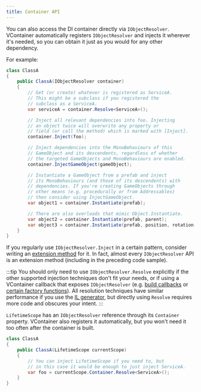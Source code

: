 ```yaml
---
title: Container API
---
```


You can also access the DI container directly via `IObjectResolver`. VContainer automatically registers `IObjectResolver` and injects it wherever it's needed, so you can obtain it just as you would for any other dependency.

For example:

```csharp
class ClassA
{
    public ClassA(IObjectResolver container)
    {
        // Get (or create) whatever is registered as ServiceA.
        // This might be a subclass if you registered the
        // subclass as a ServiceA.
        var serviceA = container.Resolve<ServiceA>();

        // Inject all relevant dependencies into foo. Injecting
        // an object twice will overwrite any property or
        // field (or call the method) which is marked with [Inject].
        container.Inject(foo);

        // Inject dependencies into the MonoBehaviours of this
        // GameObject and its descendents, regardless of whether
        // the targeted GameObjects and MonoBehaviours are enabled.
        container.InjectGameObject(gameObject);

        // Instantiate a GameObject from a prefab and inject
        // its MonoBehaviours (and those of its descendents) with
        // dependencies. If you're creating GameObjects through
        // other means (e.g. procedurally or from Addressables)
        // then consider using InjectGameObject.
        var object1 = container.Instantiate(prefab);

        // There are also overloads that mimic Object.Instantiate.
        var object2 = container.Instantiate(prefab, parent);
        var object3 = container.Instantiate(prefab, position, rotation, parent);
    }
}
```

If you regularly use `IObjectResolver.Inject` in a certain pattern, consider writing an [extension method](https://docs.microsoft.com/en-us/dotnet/csharp/programming-guide/classes-and-structs/extension-methods) for it. In fact, almost every `IObjectResolver` API is an extension method (including in the preceding code sample).

:::tip
You should only need to use `IObjectResolver.Resolve` explicitly if the other supported injection techniques don't fit your needs, or if using a VContainer callback that exposes `IObjectResolver` (e.g. [build callbacks](../registering/register-callbacks) or [certain factory functions](../registering/register-factory#register-func-factory-that-requires-container-dependencies-and-runtime-parameters)). All resolution techniques have similar performance if you use the [IL generator](../optimization/codegen), but directly using `Resolve` requires more code and obscures your intent.
:::

`LifetimeScope` has an `IObjectResolver` reference through its `Container` property. VContainer also registers it automatically, but you won't need it too often after the container is built.

```csharp
class ClassA
{
    public ClassA(LifetimeScope currentScope)
    {
        // You can inject LifetimeScope if you need to, but
        // in this case it would be enough to just inject ServiceA.
        var foo = currentScope.Container.Resolve<ServiceA>();
    }
}
```



